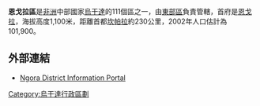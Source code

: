 {{Infobox settlement
|name= 恩戈拉區
|settlement_type=
|native_name      =
|nickname           = 
|image_skyline      
|image_size          = 
|image_caption       =
|image_flag         = 
|image_seal         =
|image_map          = <!-- 檔案不存在 Ngora District Uganda.png -->
|map_caption        = 
|coordinates_region   = UG
|subdivision_type1  = 國家
|subdivision_name1  = {{flag|Uganda}}
|subdivision_type2  = 地理區
|subdivision_name2  = [[東部區_(烏干達)|東部區]]
|subdivision_type3  = 首府
|subdivision_name3   = [[恩戈拉|恩戈拉]]
|subdivision_type4   = 
|subdivision_name4   = 
|leader_title        =
|leader_name        =
|established_title  =
|established_date   = 
|area_magnitude     = 
|area_total_km2         =
|area_land_km2          = 
|area_water_km2         = 
|population_as_of   = 2002估計
|population_note    = 
|population_total   =101900
|population_metro   = 
|population_density_km2 =  
|timezone           =[[東非時間|東非時間]]
|utc_offset         = +3
|timezone_DST       = 
|utc_offset_DST     = 
|latd=01|latm=30|lats=|latNS=N
|longd=33|longm=48|longs=|longEW=E
|elevation_m          =1100 
|blank_name             =
|blank_info             =
|website            = [https://web.archive.org/web/20130618025059/http://www.ngora.go.ug/]
|footnotes          = 
}}

'''恩戈拉區'''是[[非洲|非洲]]中部國家[[烏干達|烏干達]]的111個區之一，由[[東部區_(烏干達)|東部區]]負責管轄，首府是[[恩戈拉|恩戈拉]]，海拔高度1,100米，距離首都[[坎帕拉|坎帕拉]]約230公里，2002年人口估計為101,900。

==外部連結==
* [https://web.archive.org/web/20130618025059/http://www.ngora.go.ug/ Ngora District Information Portal]

{{coord|01|30|N|33|48|E|display=title}}

{{Uganda-stub}}
{{烏干達行政區劃}}

[[Category:烏干達行政區劃|Category:烏干達行政區劃]]